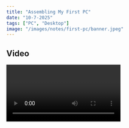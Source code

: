 ```yaml
---
title: "Assembling My First PC"
date: "10-7-2025"
tags: ["PC", "Desktop"]
image: "/images/notes/first-pc/banner.jpeg"
---
```


## Video

<Video id="_CISM1QTBpo" />

- Nói chính xác hơn là chỉ dòng Cpu có hậu tố **F** (i3 12100F) thì sẽ không có card đồ họa tích hợp, các mã Cpu còn lại thì có bình thường

- Tui dùng tản CR1000 4 ống với keo TF7, chạy Cinebench R15 Cpu full load 100% ở 4.09ghz thì nhiệt **max dưới 60 độ C**

- Ở chỗ chia SSD theo giao thức mình tui nói nhầm, đúng là **PCIe** và **SATA** chứ không phải là NVME và Sata

- Nếu mua thì nên mua card wifi chân M2 tốc độ sẽ cao hơn card wifi miniPCIe

## Assembly

- **Tui không phải dân chuyên, cách tui thực hiện điều dựa trên tài liệu, bạn nào cần thì xem tham khảo chơi**

- Để lắp cho dễ thì mình gắn hoàn thiện main, hoàn thiện case, rồi lấy main bỏ vào case cắm dây, siết vít lại là done

- Trong hợp main sẽ có fe chặn main (mình để ở mặt trong case rồi đẩy ra) và neo giữ SSD (phải đảm bảo siết chặc ổ cứng)

- Sài lấy cây vít nhỏ với để tay thấp thấp thôi nha có rơi dô main thì cũng đỡ

- Case kính thì nên để trên tấm vải hay gì đó

### Cpu

<Short id="1XJfLBQ21nY?mute=1" />

- Lắp Cpu không phức tạp nhưng <span className="text-red-500 font-bold">lắp sai có thể hư main, Cpu</span>

- Cây gài cần <span className="text-red-500 font-bold">rất nhiều lực</span>
  , khi gài phải chắc tay nếu để văng lại có thể gãy main

<CustomImage
  src="/images/notes/pc-things/install_cpu1.png"
  width={600}
  height={200}
/>

- Không tháo socket cover

<CustomImage
  src="/images/notes/pc-things/install_cpu2.png"
  width={450}
  height={300}
/>

- Đặt Cpu đúng vị trí các rảnh và ký hiệu

- Socket Cpu intel khi lắp cần rất nhiều lực để có thể gài lại nên trước khi gài lại phải đảm bảo Cpu được lắp đúng, không lệnh, các rảnh phải đúng vị trí, dùng tay lắc nhẹ Cpu để make sure là nó ok

### Ram

<Short id="2pey-BwTMPE" />

### M2 NVME Ssd

<Short id="IRqY_17IDoc" />

### Quạt tản nhiệt

<Short id="IIXWODRIOfg?mute=1" />

<CustomImage
  src="/images/notes/pc-things/why_need_thermal_paste.jpg"
  width={700}
/>

<a
  href="https://www.intel.com/content/www/us/en/gaming/resources/how-to-apply-thermal-paste.html"
  target="_blank"
>
  How to Apply Thermal Paste and How It Works
</a>

<CustomImage
  src="/images/notes/pc-things/apply_thermal_paste.png"
  width={600}
  height={600}
/>

- Dùng vừa đủ là hiệu quả nhất, theo intel thì chỉ cần lượng keo cỡ hạt đậu xanh

- Để áp lực từ block tản nhiệt trải đều keo trên bề mặt cpu sẽ tốt hơn thay vì dùng tay để giảm bọt khí

- Khi siết lắp tản nên siết thay phiên nhau các con vít

### Front panel header

<CustomImage
  src="/images/notes/first-pc/fp_header.jpg"
  width={350}
  height={240}
/>

## Extra

### Làm lưới găn bụi từ khẩu trang y tế

<CustomImage src="/images/notes/first-pc/make_the_filter.jpeg" />

- Case tui hơi cùi nên không có lưới chống bụi nên tui phải tự làm

- Dùng băng dính 2 mặt dán xung quanh

- Cắt khẩu trang ra và lấy lớp vải mỏng nhất

### 2 Usb port in 1 Usb header

<Short id="yU7CXY-gPiA" />

- Do chỉ có một Usb header (9pin) nên không đủ cho card wifi (để dùng bluetooth) và cổng Usb trên case

<CustomImage width={120} src="/images/notes/first-pc/usb_header.png" />

- Theo sơ đồ mạch thì usb header cung cấp được 2 Usb port, do đó mình sẽ gộp 2 chân cắm Usb 9pin thành thành 1

<div className="grid not-prose grid-cols-1 md:grid-cols-2 gap-4">
  <ImageFigure
    text="Tháo các dây ra"
    src="/images/notes/first-pc/pull_out.jpeg"
    width={400}
    height={400}
  />
  <ImageFigure
    text="Gộp vào một chân cắm (đỏ - trắng - vàng/ xanh - đen)"
    src="/images/notes/first-pc/combine.jpeg"
    width={400}
    height={400}
  />
</div>

### Kết quả

<CustomImage width={700} src="/images/notes/first-pc/banner.jpeg" />
<CustomImage width={700} src="/images/notes/first-pc/case_1.jpeg" />
<CustomImage width={700} src="/images/notes/first-pc/case_2.jpeg" />
<CustomImage width={700} src="/images/notes/first-pc/case_3.jpeg" />
